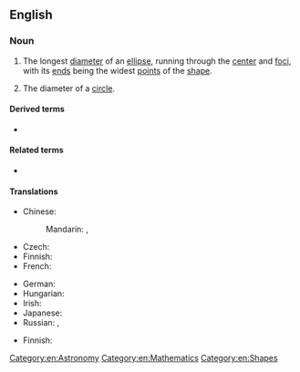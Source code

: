 ==English==

===Noun===
{{en-noun|major axes}}

# {{lb|en|geometry}} The longest [[diameter]] of an [[ellipse]], running through the [[center]] and [[focus|foci]], with its [[end]]s being the widest [[points]] of the [[shape]].
# {{lb|en|geometry}} The diameter of a [[circle]].

====Derived terms====
* {{l|en|semimajor axis}}

====Related terms====
* {{l|en|minor axis}}

====Translations====
{{trans-top|longest diameter of an ellipse}}
* Chinese:
*: Mandarin: {{t+|cmn|長軸|sc=Hani}}, {{t+|cmn|长轴|tr=chángzhóu|sc=Hani}}
* Czech: {{t|cs|hlavní osa|f}}
* Finnish: {{t+|fi|isoakseli}}
* French: {{t+|fr|grand axe|m}}
{{trans-mid}}
* German: {{t|de|Hauptachse|f}}
* Hungarian: {{t|hu|főtengely}}
* Irish: {{t|ga|mór-ais|f}}
* Japanese: {{t|ja|長軸|tr=ちょうじく, chōjiku|sc=Jpan}}
* Russian: {{t|ru|гла́вная ось|f}}, {{t|ru|больша́я ось|f}}
{{trans-bottom}}

{{trans-top-also|diameter of a circle|diameter}}
* Finnish: {{t+|fi|halkaisija}}
{{trans-mid}}
{{trans-bottom}}

[[Category:en:Astronomy]]
[[Category:en:Mathematics]]
[[Category:en:Shapes]]